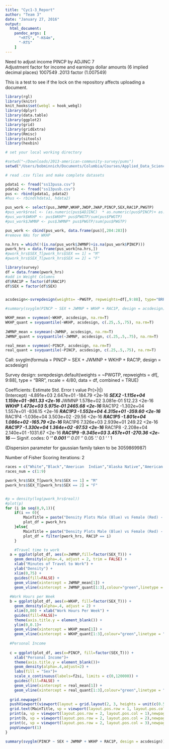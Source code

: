 ```yaml
---
title: "Cyc1-3_Report"
author: "Team 3"
date: "January 27, 2016"
output:
  html_document:
    pandoc_args: [
      "+RTS", "-K64m",
      "-RTS"
    ]
---
```


Need to adjust income PINCP by ADJINC     7      
Adjustment factor for income and earnings dollar amounts (6 implied decimal places)
           1007549 .2013 factor (1.007549)



This is a test to see if the lock on the repository affects uploading a document.
```r
library(rgl)
library(knitr)
knit_hooks$set(webgl = hook_webgl)
library(dplyr)
library(data.table)
library(ggplot2)
library(grid)
library(gridExtra)
library(Rmisc)
library(sitools)
library(hexbin)

# set your local working directory

#setwd("~/Downloads/2013-american-community-survey/pums")
setwd("/Users/bobminnich/Documents/Columbia/Courses/Applied_Data_Science/Data")

# read .csv files and make complete datasets

pdata1 <- fread("ss13pusa.csv")
pdata2 <- fread("ss13pusb.csv")
pus <- rbind(pdata1, pdata2)
#hus <- rbind(hdata1, hdata2)

```

```r
pus_work <- select(pus,JWMNP,WKHP,JWDP,JWAP,PINCP,SEX,RAC1P,PWGTP)
#pus_work$real <- (as.numeric(pus$ADJINC)  * as.numeric(pus$PINCP)+ as.numeric(pus$PINCP)) * as.numeric(pus$PWGTP)
#pus_work$WKHP <- pus$WKHP* pus$PWGTP/sum(pus$PWGTP)
#pus_work$JWMNP <- pus$JWMNP* pus$PWGTP/sum(pus$PWGTP)

pus_work <- cbind(pus_work, data.frame(pus)[,204:283])
#remove NAs for WKHP

na.hrs = which(!(is.na(pus_work$JWMNP)+is.na(pus_work$PINCP)))
pwork_hrs = data.frame(pus_work[na.hrs,])
#pwork_hrs$SEX_T[pwork_hrs$SEX == 1] = "M"
#pwork_hrs$SEX_T[pwork_hrs$SEX == 2] = "F"

```

```r
library(survey)
df = data.frame(pwork_hrs)
#add in Weight Columns
df$RAC1P = factor(df$RAC1P)
df$SEX = factor(df$SEX)


acsdesign<-svrepdesign(weights= ~PWGTP, repweights=df[,9:88], type="BRR", rscale = 4/80,data=df, combined=TRUE)

#summary(svyglm(PINCP ~ SEX + JWMNP + WKHP + RAC1P, design = acsdesign))

WKHP_mean = svymean(~WKHP, acsdesign, na.rm=T)
WKHP_quant = svyquantile(~WKHP, acsdesign, c(.25,.5,.75), na.rm=T)
            
JWMNP_mean = svymean(~JWMNP, acsdesign, na.rm=T)
JWMNP_quant = svyquantile(~JWMNP, acsdesign, c(.25,.5,.75), na.rm=T)

real_mean = svymean(~PINCP, acsdesign, na.rm=T)
real_quant = svyquantile(~PINCP, acsdesign, c(.25,.5,.75), na.rm=T)

```

Call:
svyglm(formula = PINCP ~ SEX + JWMNP + WKHP + RAC1P, design = acsdesign)

Survey design:
svrepdesign.default(weights = ~PWGTP, repweights = df[, 9:88], 
    type = "BRR", rscale = 4/80, data = df, combined = TRUE)

Coefficients:
              Estimate Std. Error  t value Pr(>|t|)    
(Intercept) -4.891e+03  2.647e+01  -184.79   <2e-16 ***
SEX2        -1.115e+04  1.159e+01  -961.33   <2e-16 ***
JWMNP        1.578e+02  3.081e-01   512.23   <2e-16 ***
WKHP         1.473e+03  5.975e-01  2465.68   <2e-16 ***
RAC1P2      -1.302e+04  1.557e+01  -836.15   <2e-16 ***
RAC1P3      -1.552e+04  4.315e+01  -359.60   <2e-16 ***
RAC1P4      -1.036e+04  3.503e+02   -29.56   <2e-16 ***
RAC1P5      -1.801e+04  1.086e+02  -165.79   <2e-16 ***
RAC1P6       7.326e+03  2.939e+01   249.22   <2e-16 ***
RAC1P7      -1.330e+04  1.364e+02   -97.53   <2e-16 ***
RAC1P8      -2.208e+04  2.140e+01 -1031.67   <2e-16 ***
RAC1P9      -9.345e+03  3.457e+01  -270.36   <2e-16 ***
---
Signif. codes:  0 ‘***’ 0.001 ‘**’ 0.01 ‘*’ 0.05 ‘.’ 0.1 ‘ ’ 1

(Dispersion parameter for gaussian family taken to be 3059869987)

Number of Fisher Scoring iterations: 2


```r
races = c("White","Black","American  Indian","Alaska Native","American and Alaskan ","Asian","Native Hawaiian","Some Other Alone", "Two or More")
races_num = c(1:9)

pwork_hrs$SEX_T[pwork_hrs$SEX == 1] = "M"
pwork_hrs$SEX_T[pwork_hrs$SEX == 2] = "F"


#p = density(log(pwork_hrs$real))
#plot(p)
for (i in seq(0,9,1)){
    if(i == 0){
        MainTitle = paste("Density Plots Male (Blue) vs Female (Red) - Total Poplation")
        plot_df = pwork_hrs
    }else{
        MainTitle = paste("Density Plots Male (Blue) vs Female (Red) - ", races[i])
        plot_df = filter(pwork_hrs, RAC1P == i)
    }

    #Travel time to work
  a = ggplot(plot_df, aes(x=JWMNP,fill=factor(SEX_T))) +
    geom_density(alpha=.4, adjust = 2, trim = FALSE) + 
    xlab("Minutes of Travel to Work") + 
    ylab("Density") +
    xlim(0,75) + 
    guides(fill=FALSE) + 
    geom_vline(xintercept = JWMNP_mean[1]) + 
    geom_vline(xintercept = JWMNP_quant[1:3],colour="green",linetype = "longdash")
  
  #Work Hours per Week
  b = ggplot(plot_df, aes(x=WKHP, fill=factor(SEX_T))) +
    geom_density(alpha=.4, adjust = 2) +
    xlim(0,80) + xlab("Work Hours Per Week") + 
    guides(fill=FALSE)+ 
    theme(axis.title.y = element_blank()) + 
    ylim(0,0.1)+
    geom_vline(xintercept = WKHP_mean[1]) + 
    geom_vline(xintercept = WKHP_quant[1:3],colour="green",linetype = "longdash")
  
  #Personal Income
  
  c = ggplot(plot_df, aes(x=PINCP, fill=factor(SEX_T))) +
    xlab("Personal Income")+ 
    theme(axis.title.y = element_blank())+
    geom_density(alpha=.4,adjust=2) +
    labs(fill = "Sex")+  
    scale_x_continuous(labels=f2si, limits = c(0,120000)) + 
    guides(fill=FALSE) +
    geom_vline(xintercept = real_mean[1]) + 
    geom_vline(xintercept = real_quant[1:3],colour="green",linetype = "longdash")
  
  grid.newpage()
  pushViewport(viewport(layout = grid.layout(2, 3, heights = unit(c(0.5, 5), "null"))))
  grid.text(MainTitle, vp = viewport(layout.pos.row = 1, layout.pos.col = 1:3))
  print(a, vp = viewport(layout.pos.row = 2, layout.pos.col = 1),newpage=FALSE)
  print(b, vp = viewport(layout.pos.row = 2, layout.pos.col = 2),newpage=FALSE)
  print(c, vp = viewport(layout.pos.row = 2, layout.pos.col = 3),newpage=FALSE)
  popViewport(1)
}
```

```r
summary(svyglm(PINCP ~ SEX + JWMNP + WKHP + RAC1P, design = acsdesign))
```
